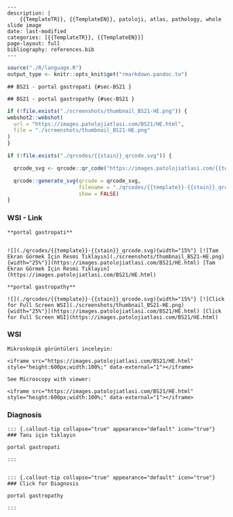 

```comment
---
description: |
    {{TemplateTR}}, {{TemplateEN}}, patoloji, atlas, pathology, whole slide image
date: last-modified
categories: [{{TemplateTR}}, {{TemplateEN}}]
page-layout: full
bibliography: references.bib
---
```





```r
source("./R/language.R")
output_type <- knitr::opts_knit$get("rmarkdown.pandoc.to")
```


```asis
## BS21 - portal gastropati {#sec-BS21 }
```


```asis
## BS21 - portal gastropathy {#sec-BS21 }
```






```r
if (!file.exists("./screenshots/thumbnail_BS21-HE.png")) {
webshot2::webshot(
  url = "https://images.patolojiatlasi.com/BS21/HE.html",
  file = "./screenshots/thumbnail_BS21-HE.png"
)
}
```



```r
if (!file.exists("./qrcodes/{{stain}}_qrcode.svg")) {

  qrcode_svg <- qrcode::qr_code("https://images.patolojiatlasi.com/{{template}}/{{stain}}.html")

  qrcode::generate_svg(qrcode = qrcode_svg,
                       filename = "./qrcodes/{{template}}-{{stain}}_qrcode.svg",
                       show = FALSE)
}
```





::::: panel-tabset


### WSI - Link







```asis

**portal gastropati**


![](./qrcodes/{{template}}-{{stain}}_qrcode.svg){width="15%"} [![Tam Ekran Görmek İçin Resmi Tıklayın](./screenshots/thumbnail_BS21-HE.png){width="25%"}](https://images.patolojiatlasi.com/BS21/HE.html) [Tam Ekran Görmek İçin Resmi Tıklayın](https://images.patolojiatlasi.com/BS21/HE.html)
```

```asis

**portal gastropathy**

![](./qrcodes/{{template}}-{{stain}}_qrcode.svg){width="15%"} [![Click for Full Screen WSI](./screenshots/thumbnail_BS21-HE.png){width="25%"}](https://images.patolojiatlasi.com/BS21/HE.html) [Click for Full Screen WSI](https://images.patolojiatlasi.com/BS21/HE.html)

```





### WSI








```asis
Mikroskopik görüntüleri inceleyin:

<iframe src="https://images.patolojiatlasi.com/BS21/HE.html" style="height:600px;width:100%;" data-external="1"></iframe>

```





```asis

See Microscopy with viewer:

<iframe src="https://images.patolojiatlasi.com/BS21/HE.html" style="height:600px;width:100%;" data-external="1"></iframe>

```





### Diagnosis


```asis


::: {.callout-tip collapse="true" appearance="default" icon="true"}
### Tanı için tıklayın

portal gastropati

:::


```


```asis


::: {.callout-tip collapse="true" appearance="default" icon="true"}
### Click for Diagnosis

portal gastropathy

:::

```









:::::












